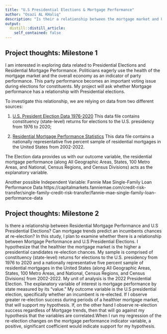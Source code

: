 ```yaml
---
title: "U.S Presidential Elections & Mortgage Performance"
author: "Osazi AL KHaliq"
description: "Is their a relationship between the mortgage market and U.S Presidential Elections?"
output:
  distill::distill_article:
    self_contained: false
---
```



## Project thoughts: Milestone 1

I am interested in exploring data related to Presidential Elections and Residential Mortgage Performance. Politicians eagerly use the health of the mortgage market and the overall economy as an indicator of party performance. This party performance becomes an important voting issue during elections for constituents. My project will ask whether Mortgage performance has a relationship with Presidential elections.

To investigate this relationship, we are relying on data from two different sources:

1. [U.S. President Election Data 1976-2020](https://dataverse.harvard.edu/dataset.xhtml?persistentId=doi:10.7910/DVN/42MVDX) This data file contains constituency (state-level) returns for elections to the U.S. presidency from 1976 to 2020;

2. [Residential Mortgage Performance Statistics](https://www.fhfa.gov/DataTools/Downloads/Pages/National-Mortgage-Database-Aggregate-Data.aspx) This data file contains a nationally representative five percent sample of residential mortgages in the United States from 2002-2022.

The Election data provides us with our outcome variable, the residential mortgage performance (along All Geographic Areas, States, 100 Metro Areas, and National, Census Regions, and Census Divisions) acts as the explanatory variable.


Another possible Independent Variable:
Fannie Mae Single-Family Loan Performance Data
https://capitalmarkets.fanniemae.com/credit-risk-transfer/single-family-credit-risk-transfer/fannie-mae-single-family-loan-performance-data



## Project thoughts: Milestone 2

Is there a relationship between Residential Mortgage Performance and U.S Presidential Elections? Can mortgage trends predict an incumbents chances at re-election? In this study, I plan to examine whether there is a relationship between Mortgage Performance and U.S Presidential Elections. I hypothesize that the healthier the mortgage market is the higher a presidential candidates re-election chances. My sample is comprised of constituency (state-level) returns for elections to the U.S. presidency from 1976 to 2020 and a nationally representative five percent sample of residential mortgages in the United States (along All Geographic Areas, States, 100 Metro Areas, and National, Census Regions, and Census Divisions) from 2002-2022. My unit of analysis is the 2022 Presidential Election. The explanatory variable of interest is mortgage performance by state measured by its "value." My outcome variable is the U.S presidential election, specifically whether an incumbent is re-elected. If I observe greater re-election success during periods of a healthier mortgage market, that will support my hypothesis. If, on the other hand I observe  re-election success regardless of Mortgage trends, then that will go against my hypothesis that the variables are correlated.When I run my regression of the re-election changes on the mortgage performance indicator variable, a positive, significant coefficient would indicate support for my hypothesis.

